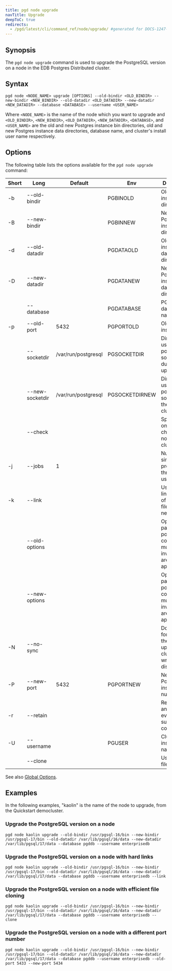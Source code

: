 ```yaml
---
title: pgd node upgrade
navTitle: Upgrade
deepToC: true
redirects:
  - /pgd/latest/cli/command_ref/node/upgrade/ #generated for DOCS-1247-PGD-6.0-Docs
---
```


## Synopsis

The `pgd node upgrade` command is used to upgrade the PostgreSQL version on a node in the EDB Postgres Distributed cluster.

## Syntax

```plaintext
pgd node <NODE_NAME> upgrade [OPTIONS] --old-bindir <OLD_BINDIR> --new-bindir <NEW_BINDIR> --old-datadir <OLD_DATADIR> --new-datadir <NEW_DATADIR> --database <DATABASE> --username <USER_NAME>
```

Where `<NODE_NAME>` is the name of the node which you want to upgrade and `<OLD_BINDIR>`, `<NEW_BINDIR>`, `<OLD_DATADIR>`, `<NEW_DATADIR>`, `<DATABASE>`, and `<USER_NAME>` are the old and new Postgres instance bin directories, old and new Postgres instance data directories, database name, and cluster's install user name respectively.

## Options

The following table lists the options available for the `pgd node upgrade` command:

| Short | Long            | Default             | Env            | Description                                                               |
|-------|-----------------|---------------------|----------------|---------------------------------------------------------------------------|
| -b    | --old-bindir    |                     | PGBINOLD       | Old Postgres instance bin directory                                       |
| -B    | --new-bindir    |                     | PGBINNEW       | New Postgres instance bin directory                                       |
| -d    | --old-datadir   |                     | PGDATAOLD      | Old Postgres instance data directory                                      |
| -D    | --new-datadir   |                     | PGDATANEW      | New Postgres instance data directory                                      |
|       | --database      |                     | PGDATABASE     | PGD database name                                                         |
| -p    | --old-port      | 5432                | PGPORTOLD      | Old Postgres instance port                                                |
|       | --socketdir     | /var/run/postgresql | PGSOCKETDIR    | Directory to use for postmaster sockets during upgrade                    |
|       | --new-socketdir | /var/run/postgresql | PGSOCKETDIRNEW | Directory to use for postmaster sockets in the new cluster                |
|       | --check         |                     |                | Specify to only perform checks and not modify clusters                    |
| -j    | --jobs          | 1                   |                | Number of simultaneous processes or threads to use                        |
| -k    | --link          |                     |                | Use hard links instead of copying files to the new cluster                |
|       | --old-options   |                     |                | Option to pass to old postgres command, multiple invocations are appended |
|       | --new-options   |                     |                | Option to pass to new postgres command, multiple invocations are appended |
| -N    | --no-sync       |                     |                | Don't wait for all files in the upgraded cluster to be written to disk    |
| -P    | --new-port      | 5432                | PGPORTNEW      | New Postgres instance port number                                         |
| -r    | --retain        |                     |                | Retain SQL and log files even after successful completion                 |
| -U    | --username      |                     | PGUSER         | Cluster's install user name                                               |
|       | --clone         |                     |                | Use efficient file cloning                                                |

See also [Global Options](/pgd/latest/reference/cli/command_ref/#global-options).

## Examples

In the following examples, "kaolin" is the name of the node to upgrade, from the Quickstart democluster.

### Upgrade the PostgreSQL version on a node

```shell
pgd node kaolin upgrade --old-bindir /usr/pgsql-16/bin --new-bindir /usr/pgsql-17/bin --old-datadir /var/lib/pgsql/16/data --new-datadir /var/lib/pgsql/17/data --database pgddb --username enterprisedb
```

### Upgrade the PostgreSQL version on a node with hard links

```shell
pgd node kaolin upgrade --old-bindir /usr/pgsql-16/bin --new-bindir /usr/pgsql-17/bin --old-datadir /var/lib/pgsql/16/data --new-datadir /var/lib/pgsql/17/data --database pgddb --username enterprisedb --link
```

### Upgrade the PostgreSQL version on a node with efficient file cloning

```shell
pgd node kaolin upgrade --old-bindir /usr/pgsql-16/bin --new-bindir /usr/pgsql-17/bin --old-datadir /var/lib/pgsql/16/data --new-datadir /var/lib/pgsql/17/data --database pgddb --username enterprisedb --clone
```

### Upgrade the PostgreSQL version on a node with a different port number

```shell
pgd node kaolin upgrade --old-bindir /usr/pgsql-16/bin --new-bindir /usr/pgsql-17/bin --old-datadir /var/lib/pgsql/16/data --new-datadir /var/lib/pgsql/17/data --database pgddb --username enterprisedb --old-port 5433 --new-port 5434
```
